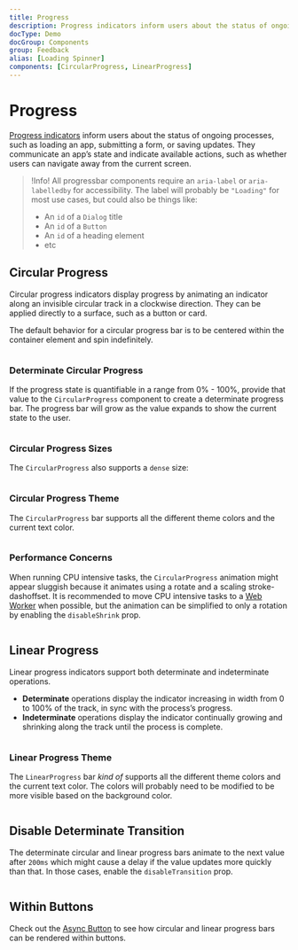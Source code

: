 ```yaml
---
title: Progress
description: Progress indicators inform users about the status of ongoing processes, such as loading an app, submitting a form, or saving updates. They communicate an app’s state and indicate available actions, such as whether users can navigate away from the current screen.
docType: Demo
docGroup: Components
group: Feedback
alias: [Loading Spinner]
components: [CircularProgress, LinearProgress]
---
```


# Progress

[Progress indicators](https://m2.material.io/components/progress-indicators#usage)
inform users about the status of ongoing processes, such as loading an app,
submitting a form, or saving updates. They communicate an app’s state and
indicate available actions, such as whether users can navigate away from the
current screen.

> !Info! All progressbar components require an `aria-label` or `aria-labelledby`
> for accessibility. The label will probably be `"Loading"` for most use cases,
> but could also be things like:
>
> - An `id` of a `Dialog` title
> - An `id` of a `Button`
> - An `id` of a heading element
> - etc

## Circular Progress

Circular progress indicators display progress by animating an indicator along an
invisible circular track in a clockwise direction. They can be applied directly
to a surface, such as a button or card.

The default behavior for a circular progress bar is to be centered within the
container element and spin indefinitely.

```demo source="./SimpleCircularProgress.tsx"

```

### Determinate Circular Progress

If the progress state is quantifiable in a range from 0% - 100%, provide that
value to the `CircularProgress` component to create a determinate progress bar.
The progress bar will grow as the value expands to show the current state to the
user.

```demo source="./DeterminateCircularProgress.tsx"

```

### Circular Progress Sizes

The `CircularProgress` also supports a `dense` size:

```demo source="./CircularProgressSizes.tsx"

```

### Circular Progress Theme

The `CircularProgress` bar supports all the different theme colors and the current text color.

```demo source="./CircularProgressTheme.tsx"

```

### Performance Concerns

When running CPU intensive tasks, the `CircularProgress` animation might appear
sluggish because it animates using a rotate and a scaling stroke-dashoffset. It
is recommended to move CPU intensive tasks to a
[Web Worker](https://developer.mozilla.org/en-US/docs/Web/API/Web_Workers_API/Using_web_workers)
when possible, but the animation can be simplified to only a rotation by
enabling the `disableShrink` prop.

```demo source="./PerformanceConcerns.tsx"

```

## Linear Progress

Linear progress indicators support both determinate and indeterminate operations.

- **Determinate** operations display the indicator increasing in width from 0 to
  100% of the track, in sync with the process’s progress.
- **Indeterminate** operations display the indicator continually growing and
  shrinking along the track until the process is complete.

```demo source="./SimpleLinearProgress.tsx"

```

### Linear Progress Theme

The `LinearProgress` bar _kind of_ supports all the different theme colors and
the current text color. The colors will probably need to be modified to be more
visible based on the background color.

```demo source="./LinearProgressTheme.tsx"

```

## Disable Determinate Transition

The determinate circular and linear progress bars animate to the next value after `200ms`
which might cause a delay if the value updates more quickly than that. In those cases,
enable the `disableTransition` prop.

```demo source="./DisableDeterminateTransition.tsx"

```

## Within Buttons

Check out the [Async Button](/components/button#async-button) to see how
circular and linear progress bars can be rendered within buttons.
